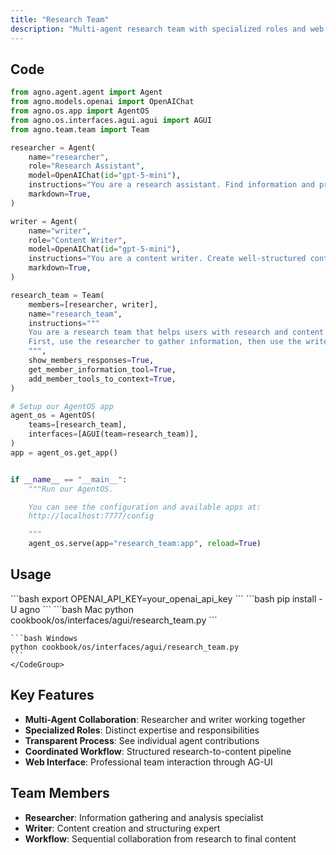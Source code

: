 ```yaml
---
title: "Research Team"
description: "Multi-agent research team with specialized roles and web interface"
---
```


## Code

```python cookbook/os/interfaces/agui/research_team.py
from agno.agent.agent import Agent
from agno.models.openai import OpenAIChat
from agno.os.app import AgentOS
from agno.os.interfaces.agui.agui import AGUI
from agno.team.team import Team

researcher = Agent(
    name="researcher",
    role="Research Assistant",
    model=OpenAIChat(id="gpt-5-mini"),
    instructions="You are a research assistant. Find information and provide detailed analysis.",
    markdown=True,
)

writer = Agent(
    name="writer",
    role="Content Writer", 
    model=OpenAIChat(id="gpt-5-mini"),
    instructions="You are a content writer. Create well-structured content based on research.",
    markdown=True,
)

research_team = Team(
    members=[researcher, writer],
    name="research_team",
    instructions="""
    You are a research team that helps users with research and content creation.
    First, use the researcher to gather information, then use the writer to create content.
    """,
    show_members_responses=True,
    get_member_information_tool=True,
    add_member_tools_to_context=True,
)

# Setup our AgentOS app
agent_os = AgentOS(
    teams=[research_team],
    interfaces=[AGUI(team=research_team)],
)
app = agent_os.get_app()


if __name__ == "__main__":
    """Run our AgentOS.

    You can see the configuration and available apps at:
    http://localhost:7777/config

    """
    agent_os.serve(app="research_team:app", reload=True)
```

## Usage

<Steps>
  <Snippet file="create-venv-step.mdx" />

  <Step title="Set Environment Variables">
    ```bash
    export OPENAI_API_KEY=your_openai_api_key
    ```
  </Step>

  <Step title="Install libraries">
    ```bash
    pip install -U agno
    ```
  </Step>

  <Step title="Run Example">
    <CodeGroup>
    ```bash Mac
    python cookbook/os/interfaces/agui/research_team.py
    ```

    ```bash Windows
    python cookbook/os/interfaces/agui/research_team.py
    ```
    </CodeGroup>
  </Step>
</Steps>

## Key Features

- **Multi-Agent Collaboration**: Researcher and writer working together
- **Specialized Roles**: Distinct expertise and responsibilities
- **Transparent Process**: See individual agent contributions  
- **Coordinated Workflow**: Structured research-to-content pipeline
- **Web Interface**: Professional team interaction through AG-UI

## Team Members

- **Researcher**: Information gathering and analysis specialist
- **Writer**: Content creation and structuring expert
- **Workflow**: Sequential collaboration from research to final content

